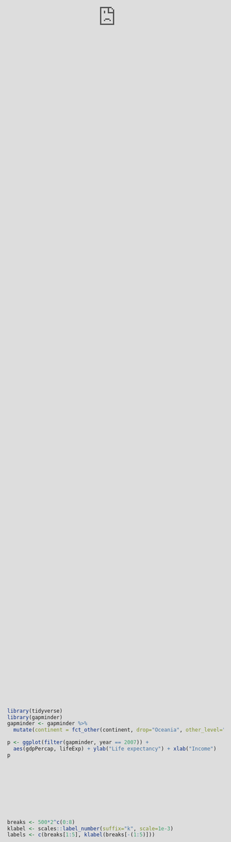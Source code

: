 ```yaml
---
title: Data Visualization
subtitle: Chapter 0. Course Description
author: Iñaki Úcar
institute:
  - Department of Statistics | uc3m-Santander Big Data Institute
  - Master in Computational Social Science
date: >
  Licensed under Creative Commons Attribution
  [CC BY 4.0](https://creativecommons.org/licenses/by/4.0/)
  Last generated: `r Sys.Date()`
output:
  xaringan::moon_reader:
    chakra: assets/remark-latest.min.js
    lib_dir: assets
    css: [default, metropolis, metropolis-fonts, assets/theme.css]
    nature:
      beforeInit: assets/macros.js
      highlightStyle: vs
      highlightLines: true
      countIncrementalSlides: false
---
```

class: base24

```r
options(htmltools.dir.version=FALSE)
knitr::opts_chunk$set(message=FALSE, warning=FALSE, fig.align="center", dpi=150)

library(ggplot2)
theme_set(theme_gray(base_size=16))
```

```r
xaringanExtra::use_share_again()
xaringanExtra::style_share_again(share_buttons="none")
xaringanExtra::use_scribble()
```

# Big Picture

.pull-left[
![:vspace 108]()
### Data Programming
- Data reading
- Data transformation ⎯⎯⎯⟶

### Research Design
- File organization ⎯⎯⎯⎯⎯⟶
]

.pull-right[
### Data Visualization
- Fundamentals<br>of graphical practice
- The grammar of graphs
![:vspace 36]()
- Data visualization in R
![:vspace 88]()
- Data communication in R
]

---
class: base24

# Background and Goals

![:vspace 5]()

The learning outcomes of this course are:

- Knowledge of the general principles of analytical design, graphical elements and their visual perception.

- Ability to select the type of representation and graphic elements most appropriate to the type of data and the result to be communicated.

- Ability to read, understand, analyze and elaborate graphic representations with social data.

- Ability to produce automated reports and dashboards with reproducible visualizations.

The course is **very practical**, with a mix of master classes, discussion and practice.

---
class: base24

# Course Contents and Schedule

![:vspace 70]()

- **Session 01-03**: Chapter 1. Fundamentals of Graphical Practice

- **Session 03-07**: Chapter 2. The Grammar of Graphics

- **Session 09-10**: Chapter 3. Data Visualization in R

- **Session 08, 11-12**: Chapter 4. Data Communication in R

- **Session 13-14**: Discussion and Evaluation
  <br>![:hspace 117]()⟶ (Dec 10) Student presentations 1
  <br>![:hspace 117]()⟶ (Dec 17) Student presentations 2

---
class: base24

# Logistics

![:vspace 50]()

### Slots & Location

- **Session 01-14**: Wednesday, 15-18 h, room 2.A.04
<!--   - Nov 08: in a conference, need to reschedule -->
<!--   - Nov 15: may need to reschedule too -->
<!--   - Dec 06 (holiday) → Jan 10 (Wednesday) -->
<!-- - **Session 07-14**: Wednesday, 15--18 h, room 2.A.04 -->
<!--   - Nov 02 (exams) → Nov 08 (Tuesday), online? -->
<!--   - Nov 09, Dec 07 (holidays) → Jan 10 (Tuesday), Jan 11 (Wednesday) -->

### Resources

- **Teaching materials** at https://csslab.uc3m.es/dataviz
- We will use [**R**](https://www.r-project.org/) and
  the [**RStudio**](https://www.rstudio.com/) IDE for all the computational work

.center[
![:scale 120px](assets/img/R.png)
![:hspace 90]()
![:scale 260px](assets/img/RStudio.png)
]

---
class: base24

# Communication and Tutoring

![:vspace 35]()

### (Tentative) Office hours

- Monday 15-17 h
- Friday 15-17 h
- Please, **make an appointment by email**

I will primarily communicate with you outside of class and office hours
through [Aula Global](https://aulaglobal.uc3m.es) (updates, grades, ...).

- You can use **course forum** to ask general questions
- You can contact me by e-mail: [inaki.ucar@uc3m.es](mailto:inaki.ucar@uc3m.es)
- You may find me at my office: 7.3.J25 (Leganés)

---

# Course Assessment

### **25%** Participation

- Proposed exercises + discussion

### **75%** Final project

- **E1. Chart selection**: Select a graph and send it for approval + scope definition
- **P1. Chart replication**: Develop R code that replicates the graph step by step
- **P2. Chart improvement**: Develop R code that improves or changes the graph
- **S1. Report writing**: Write a Rmd article that discusses and shows your code and results
- **S2. Presentations**: (*may* be in Rmd) + questions (5 + 5 min. each)

```r
m1 <- DiagrammeR::mermaid("
gantt
dateFormat YYYY-MM-DD

section Exploration
E1 :2025-09-08, 8w

section Programming
P1 :2025-10-20, 6w
P2 :2025-11-10, 4w

section Submission
S1 :2025-11-24, 3w
S2 :2025-12-08, 2w
", height="200px")

m1$x$config = list(ganttConfig = list(
  axisFormatter = list(list(
    "%b %d", htmlwidgets::JS('function(d){ return d.getDay() == 1 }')))
))

widgetframe::frameWidget(m1)
```

---
class: inverse, center, middle

# Final Project Example:<br>Gapminder’s World Health Chart

---
class: inverse

<iframe src="https://embed.ted.com/talks/lang/en/hans_rosling_the_best_stats_you_ve_ever_seen" style="position:absolute;left:0;top:0;width:100%;height:100%" frameborder="0" scrolling="no"></iframe>

---
class: base24

# gapminder.org

<iframe src="https://www.gapminder.org/tools/" style="position:absolute;left:0;top:80px;width:100%;height:100%" frameborder="0" scrolling="no"></iframe>

---

# Coordinates and Axes: Base Plot

```r
library(tidyverse)
library(gapminder)
gapminder <- gapminder %>%
  mutate(continent = fct_other(continent, drop="Oceania", other_level="Asia"))
```

```r
p <- ggplot(filter(gapminder, year == 2007)) +
  aes(gdpPercap, lifeExp) + ylab("Life expectancy") + xlab("Income")
p
```

---

# Coordinates and Axes: Scales and Breaks

```r
breaks <- 500*2^c(0:8)
klabel <- scales::label_number(suffix="k", scale=1e-3)
labels <- c(breaks[1:5], klabel(breaks[-(1:5)]))

p <- p + scale_y_continuous(limits=c(10, 95), breaks=seq(10, 90, 10)) +
  scale_x_log10(limits=range(breaks), breaks=breaks, labels=labels)
p
```

---

# Theme

```r
p <- p + theme_classic(base_size=16) +
  theme(panel.grid.major=element_line(), legend.position="none")
p
```

---

# Annotations: Year

```r
p <- p + geom_text(aes(8000, 50, label=year), size=65, color="lightgray")
p
```

---

# Annotations: Income Levels

```r
tlevel <- c(1300, 5000, 14000, 40000)
blevel <- c(3000, 8000, 24000)
ilevel <- c("INCOME LEVEL 1", "LEVEL 2", "LEVEL 3", "LEVEL 4")

p <- p + geom_vline(xintercept=blevel, color="darkgray") +
  annotate("text", x=tlevel, y=95, color="darkgray", vjust=0, size=3, label=ilevel) +
  annotate("text", x=blevel, y=95, color="darkgray", vjust=0, size=5, label="◆")
p
```

---

# Annotations: Units

```r
p <- p +
  annotate("text", x=128000, y=10, hjust=0.95, vjust=1, size=3,
           label="per person (GDP/capita, PPP$ inflation-adjusted") +
  annotate("text", x=500, y=95, hjust=0.5, vjust=-1.5, size=3, angle=90, label="years")
p
```

---

# Data: Bubbles

```r
p <- p + geom_point(aes(color=continent, size=pop), alpha=0.7)
p
```

---

# Data: Adjustments

```r
p <- p + geom_point(aes(size=pop), color="#333333", shape=21) +
  scale_size_area(max_size=25)
p
```

---

# Data: Colors

```r
ccolors <- c("#00d5e9", "#7feb00", "#ffe700", "#ff5872")
p <- p + scale_color_manual(values=ccolors)
p
```

---

# Legend

```r
world <- map_data("world") %>%
  filter(region != "Antarctica") %>%
  mutate(continent = countrycode::countrycode(
    sourcevar=region, origin="country.name", destination="continent")) %>%
  mutate(continent = fct_other(continent, drop="Oceania", other_level="Asia")) %>%
  drop_na(continent)
```

```r
legend <- ggplot(world) +
  aes(long, lat, group=group, map_id=region, fill=continent) +
  geom_map(map=world) +
  scale_fill_manual(values=ccolors) +
  theme_void() + theme(legend.position="none")
legend
```

---

# Everything Together

```r
ggplot(filter(gapminder, year == 2007)) +
  # coordinates and axes
  aes(gdpPercap, lifeExp) + ylab("Life expectancy") + xlab("Income") +
  scale_y_continuous(limits=c(10, 95), breaks=seq(10, 90, 10)) +
  scale_x_log10(limits=range(breaks), breaks=breaks, labels=labels) +
  # theme
  theme_classic(base_size=16) +
  theme(panel.grid.major=element_line(), legend.position="none") +
  # annotations
  geom_text(aes(8000, 50, label=year), size=65, color="lightgray") +
  geom_vline(xintercept=blevel, color="darkgray") +
  annotate("text", x=tlevel, y=95, color="darkgray", vjust=0, size=3, label=ilevel) +
  annotate("text", x=blevel, y=95, color="darkgray", vjust=0, size=5, label="◆") +
  annotate("text", x=128000, y=10, hjust=0.95, vjust=1, size=3,
           label="per person (GDP/capita, PPP$ inflation-adjusted") +
  annotate("text", x=500, y=95, hjust=0.5, vjust=-1.5, size=3, angle=90, label="years") +
  # data
  geom_point(aes(color=continent, size=pop), alpha=0.7) +
  geom_point(aes(size=pop), color="#333333", shape=21) +
  scale_size_area(max_size=25) + scale_color_manual(values=ccolors) +
  # legend
  annotation_custom(ggplotGrob(legend), xmin=log10(16000), ymin=10, ymax=40)
```

---

# Result

```r
```

---

# Bonus: Multiple Years

```r
gginnards::delete_layers(p, match_type="GeomText") %+% gapminder +
  facet_wrap("year", nrow=3) +
  scale_size_area(max_size=7) +
  theme(axis.text.x=element_text(angle=45, vjust=1, hjust=1))
```

---

# Bonus: Dynamic

```r
plotly::ggplotly(p %+% gapminder + aes(frame=year))
```

---
class: inverse, center, middle

# (Demo Post)
